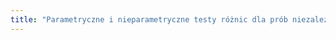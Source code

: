 ```yaml
---
title: "Parametryczne i nieparametryczne testy różnic dla prób niezależnych: test t dla prób niezależnych, test U Manna-Whitneya"
---
```


